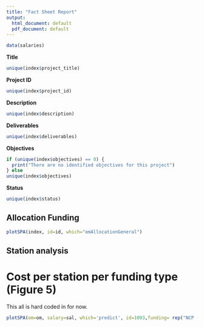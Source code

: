 ```yaml
---
title: "Fact Sheet Report"
output:
  html_document: default
  pdf_document: default
---
```


```r
data(salaries)
```

**Title**

```r
unique(index$project_title)
```

**Project ID**

```r
unique(index$project_id)
```

**Description**

```r
unique(index$description)
```

**Deliverables**

```r
unique(index$deliverables)
```

**Objectives**

```r
if (unique(index$objectives) == 0) {
  print("There are no identified objectives for this project")
} else 
unique(index$objectives)
```

**Status**
```r
unique(index$status)
```



## Allocation Funding


```r
plotSPA(index, id=id, which="omAllocationGeneral")
```

## Station analysis
# Cost per station per funding type (Figure 5)

This all is hard coded in for now.

```r
plotSPA(om=om, salary=sal, which='predict', id=1093,funding= rep("NCP (A-base)",4),fundingChange=c(-25, -50, -75, -100))
```










